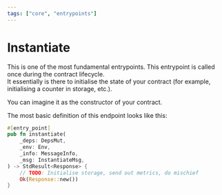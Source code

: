 ```yaml
---
tags: ["core", "entrypoints"]
---
```



# Instantiate

This is one of the most fundamental entrypoints. This entrypoint is called once
during the contract lifecycle.  
It essentially is there to initialise the state of your contract (for example,
initialising a counter in storage, etc.).

You can imagine it as the constructor of your contract.

The most basic definition of this endpoint looks like this:

```rust filename="contract.rs"
#[entry_point]
pub fn instantiate(
    _deps: DepsMut,
    _env: Env,
    _info: MessageInfo,
    _msg: InstantiateMsg,
) -> StdResult<Response> {
    // TODO: Initialise storage, send out metrics, do mischief
    Ok(Response::new())
}
```

